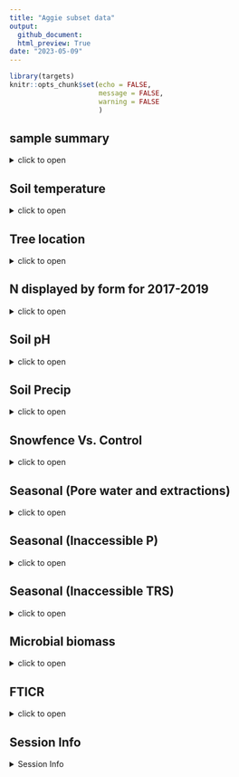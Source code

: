 ```yaml
---
title: "Aggie subset data"
output: 
  github_document:
  html_preview: True
date: "2023-05-09"
---
```

```r
library(targets)
knitr::opts_chunk$set(echo = FALSE,
                      message = FALSE,
                      warning = FALSE
                      )
```
##   sample summary

<details>
  <summary>click to open</summary>

Soils were collected around trees on treelines in the western brooks range Alaska varying in soil moisture. Three sites were chosen: Tussock tundra (Mesic), Wet Sedge (Hydric), and Dryas-lichen tundra (Xeric). 8 similar trees were chosen per treatment based on their DBH and proximity to the treeline. Snow fences were constructed as a treatment to build larger snow packs around the given trees in winter and compared against a control group where nothing was done besides sampling. In order to reduce impact on these tree-plots 8 Ancillary trees were also chosen based on the same DBH, proximity to treeline parameters and used for seasonal sampling.   
  A previous project conducted at these sites fertilized soils around similar trees. These soils were also sampled to identify long term effects of fertilization. 
  Soils were collected from control and snowfence trees in march and late may/early June (Just after thaw) along with resin strips (Except in 2020). Soil pore water was taken regularly during the growing season (2017-2019). During 2019 collection frequencies reduced due to staffing and were disrupted due to COVID in 2020 with an inability to visit the field sites. 

```r
```

</details>
##   Soil temperature

<details>
  <summary>click to open</summary>
  
```r
tar_read(Soil_Temp)
tar_read(Soil_Water)
```

</details>




##   Tree location

<details>
  <summary>click to open</summary>
  Tree locations are displayed as degree decimals 
```r
NULL
tar_read(gg_Tree)$Tree_info
```

</details>




##   N displayed by form for 2017-2019

<details>
  <summary>click to open</summary>
   
```r
NULL
tar_read(Inaccessable)$gg_Pore
tar_read(Inaccessable)$gg_water
tar_read(Inaccessable)$gg_salt
```

</details>






##   Soil pH

<details>
  <summary>click to open</summary>
  
```r
tar_read(gg_ph)
```

</details>




##   Soil Precip

<details>
  <summary>click to open</summary>
  
```r
tar_read(gg_Precip)
tar_read(gg_Daily_Precip)
```

</details>




##   Snowfence Vs. Control

<details>
  <summary>click to open</summary>
  
#### Extracts snowfence vs control:
  K2SO4 
  No variation in extractable nutrients from snow fence treatment.
  <details>
  <summary>click to open</summary>
  
```r
tar_read(gg_aggie_Extract_Snowfence_Control)
```

</details>

#### Anova results
<details>
  <summary>click to open ANOVA results</summary>
  
```r
tar_read(gg_aggie_Extract_Snowfence_Control)$Extract_Snowfence_aov2
tar_read(gg_aggie_Extract_Snowfence_Control)$Extract_Snowfence_aov3
```
  
</details>

</details>


##   Seasonal (Pore water and extractions)
<details>
  <summary>click to open</summary>
#### Potassium sulfate extractable concentrations:

 <details>
  <summary>click to open</summary>
  
```r
tar_read(gg_Extract_Seasonal)$gg_NO3_Extract2
tar_read(gg_Extract_Seasonal)$gg_PO4_Extract2
tar_read(gg_Extract_Seasonal)$gg_NH4_Extract2
tar_read(gg_Extract_Seasonal)$gg_TFPA_Extract2
tar_read(gg_Extract_Seasonal)$gg_phenolics_Extract2
tar_read(gg_Extract_Seasonal)$gg_TRS_Extract2
```
  
</details>

###### Extractable ANOVA:

 <details>
  <summary>click to open</summary>
  
```r
 tar_read(gg_Extract_Seasonal)$Ancillary_ANOVA


```
  
</details>



#### Water extractable concentrations:

 <details>
  <summary>click to open</summary>
  
```r
tar_read(gg_Extract_Seasonal_H2O)$"Seasonal_H2O NO3"
tar_read(gg_Extract_Seasonal_H2O)$"Seasonal_H2O PO4"
tar_read(gg_Extract_Seasonal_H2O)$"Seasonal_H2O NH4"
tar_read(gg_Extract_Seasonal_H2O)$"Seasonal_H2O TFPA"
tar_read(gg_Extract_Seasonal_H2O)$"Seasonal_H2O TRS"
```
  
</details>

###### Water extractable ANOVA:

 <details>
  <summary>click to open</summary>
  
```r
 tar_read(gg_Extract_Seasonal_H2O)$Ancillary_H2O_ANOVA2

```
  
</details>


#### Seasonal pore water concentrations:

 <details>
  <summary>click to open</summary>
  
```r
tar_read(gg_aggie_PoreWater_Seasonal)$gg_NH4_PoreWater2
tar_read(gg_aggie_PoreWater_Seasonal)$gg_NO3_PoreWater2
tar_read(gg_aggie_PoreWater_Seasonal)$ gg_TFPA_PoreWater2
tar_read(gg_aggie_PoreWater_Seasonal)$ gg_PO4_PoreWater2
tar_read(gg_aggie_PoreWater_Seasonal)$ gg_TRS_PoreWater2
```
  
</details>


###### Seasonal pore water LME:

 <details>
  <summary>click to open</summary>
  
```r
#tar_read(gg_aggie_PoreWater_Seasonal)$Porewater_Seasonal_LME
tar_read(gg_aggie_PoreWater_Seasonal)$Porewater_Seasonal_LME2
```
  
</details>

</details>


##   Seasonal (Inaccessible P)

 <details>
  <summary>click to open</summary>
  
```r
tar_read(Inaccessable_p)$inaccessible_N2

```
  
</details>




##   Seasonal (Inaccessible TRS)

 <details>
  <summary>click to open</summary>
  The inaccessible TRS compiled the same way as N and P. 
```r
tar_read(Inaccessable_TRS)$inaccessible_TRS2_point5
tar_read(Inaccessable_TRS)$inaccessible_TRS2_30

```
  
</details>




##   Microbial biomass

<details>
  <summary>click to open</summary>
  
#### Ancillary Extracts K2SO4:
  Significant changes in microbial biomass over time and between sites, including a biomass crash observed in 2018, biomass was not seen increasing again until the end of 2019.
  <details>
  <summary>click to open </summary>
```r
tar_read(gg_Extract_all)$"all MBC"
tar_read(gg_Extract_all)$"all MBN"

```
  </details>
#### Ancillary extraction ANOVA results  
  <details>
  <summary>click to open LME results</summary>
```r
tar_read(gg_Extract_Seasonal)$Ancillary_ANOVA_biomass
```
  
  
  
</details>
</details>
##   FTICR


<details>
  <summary>click to open</summary>


#### PCA by Site:
FTICR revealed large differences in organic matter content based on site, and small variation based on time of year. Mesic contains far more aromatic, condensed aromatic, and unsaturated lignin compounds (Note that it does not have the highest concentrations of phenolics). Site explained ~70% of the variation in FTICR compound diversity, where as the interaction between Site:year explained ~10% of the variation.

<details>
  <summary>click to open</summary>
  

  
```r
tar_read(gg_pca_by_site)
tar_read(gg_pca_by_site_nonpolar)
tar_read(pca_polar_nonpolar)$gg_PCA_Legend

```

</details>

#### PERMANOVA results

<details>
  <summary>click to open</summary>


```r
tar_read(Permanova_table_polar)
tar_read(Permanova_table_nonpolar)
```

In polar and nonpolar sample extracts Site, Site:Year were significant (p < 0.05)

Site accounted for ~70 % of total variation among samples
Site:Year accounted for ~10% of total variation among samples 

Unique counts by site:
```r
tar_read(gg_unique)$"PERMANOVA_table"
```
</details>

</details>


##   Session Info 

<details>
  <summary> Session Info </summary>

Date run: `r Sys.Date()`

```r
sessionInfo()
```

</details>